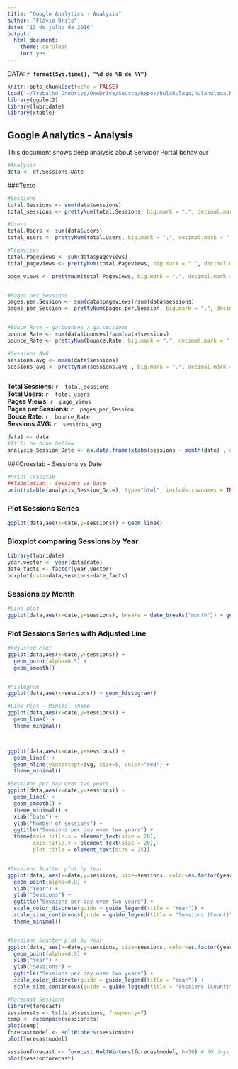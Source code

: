 ```yaml
---
title: "Google Analytics - Analysis"
author: "Flávio Brito"
date: "15 de julho de 2016"
output: 
  html_document: 
    theme: cerulean
    toc: yes
---
```

DATA: **`r format(Sys.time(), "%d de %B de %Y")`**  

```r
knitr::opts_chunk$set(echo = FALSE)
load("~/Trabalho_OneDrive/OneDrive/Source/Repos/hulahulaga/hulahulaga.RData")
library(ggplot2)
library(lubridate)
library(xtable)

```

## Google Analytics - Analysis

This document shows deep analysis about Servidor Portal behaviour 

```r

#Analysis
data <- df.Sessions.Date
```
###Texto
```r
#Sessions
total.Sessions <- sum(data$sessions)
total_sessions <- prettyNum(total.Sessions, big.mark = ".", decimal.mark = ",")

#Users
total.Users <- sum(data$users)
total_users <- prettyNum(total.Users, big.mark = ".", decimal.mark = ",")

#Pageviews
total.Pageviews <- sum(data$pageviews)
total_pageviews <- prettyNum(total.Pageviews, big.mark = ".", decimal.mark = ",")

page_views <- prettyNum(total.Pageviews, big.mark = ".", decimal.mark = ",")


#Pages per Sessions
pages.per.Session <- sum(data$pageviews)/sum(data$sessions)
pages_per_Session <- prettyNum(pages.per.Session, big.mark = ".", decimal.mark = ",")


#Bouce Rate = ga:bounces / ga:sessions
bounce.Rate <- sum(data$bounces)/sum(data$sessions)
bounce_Rate <- prettyNum(bounce.Rate, big.mark = ".", decimal.mark = ",")

#Sessions AVG
sessions.avg <- mean(data$sessions)
sessions_avg <- prettyNum(sessions.avg , big.mark = ".", decimal.mark = ",")



````
<b>Total Sessions:</b>      `r  total_sessions` </br>
<b>Total Users:</b>         `r  total_users` </br>
<b>Pages Views:</b>         `r  page_views`</br>
<b>Pages per Sessions:</b>  `r  pages_per_Session`</br>
<b>Bouce Rate:</b>          `r  bounce_Rate`</br>
<b>Sessions AVG:</b>        `r  sessions_avg`</br>



```r


data1 <- data
#It´ll be done bellow
analysis_Session_Date <- as.data.frame(xtabs(sessions ~ month(date) , data=data1))
````



###Crosstab - Sessions vs Date

```r
#Print Crosstab
##Tabulation - Sessions vs Date
print(xtable(analysis_Session_Date), type="html", include.rownames = TRUE)
```


### Plot Sessions Series
```r

ggplot(data,aes(x=date,y=sessions)) + geom_line()
```

### Bloxplot comparing Sessions by Year
```r
library(lubridate)
year.vector <- year(data$date)
date_facts <- factor(year.vector)
boxplot(data=data,sessions~date_facts)

```

### Sessions by Month
```r

#Line plot
ggplot(data,aes(x=date,y=sessions), breaks = date_breaks("month")) + geom_line()
```

### Plot Sessions Series with Adjusted Line
```r

#Adjusted Plot
ggplot(data,aes(x=date,y=sessions)) +
  geom_point(alpha=0.5) +
  geom_smooth()


#Histogram
ggplot(data,aes(x=sessions)) + geom_histogram()

#Line Plot - Minimal Theme
ggplot(data,aes(x=date,y=sessions)) +
  geom_line() +
  theme_minimal()



ggplot(data,aes(x=date,y=sessions)) +
  geom_line() +
  geom_hline(yintercept=avg, size=5, color="red") +
  theme_minimal()

#Sessions per day over two years
ggplot(data,aes(x=date,y=sessions)) +
  geom_line() +
  geom_smooth() +
  theme_minimal() +
  xlab("Date") +
  ylab("Number of sessions") +
  ggtitle("Sessions per day over two years") +
  theme(axis.title.x = element_text(size = 20),
        axis.title.y = element_text(size = 20),
        plot.title = element_text(size = 25))


#Sessions Scatter plot by Year
ggplot(data, aes(x=date,y=sessions, size=sessions, color=as.factor(year.vector))) +
  geom_point(alpha=0.8) +
  xlab("Year") +
  ylab("Sessions") +
  ggtitle("Sessions per day over two years") +
  scale_color_discrete(guide = guide_legend(title = "Year")) +
  scale_size_continuous(guide = guide_legend(title = "Sessions (Count)")) +
  theme_minimal() 


#Sessions Scatter plot by Year
ggplot(data, aes(x=date,y=sessions, size=sessions, color=as.factor(year.vector))) +
  geom_point(alpha=0.9) +
  xlab("Year") +
  ylab("Sessions") +
  ggtitle("Sessions per day over two years") +
  scale_color_discrete(guide = guide_legend(title = "Year")) +
  scale_size_continuous(guide = guide_legend(title = "Sessions (Count)"))

#Forecast Sessions
library(forecast)
sessionsts <- ts(data$sessions, frequency=7)
comp <- decompose(sessionsts)
plot(comp)
forecastmodel <- HoltWinters(sessionsts)
plot(forecastmodel)

sessionforecast <- forecast.HoltWinters(forecastmodel, h=30) # 30 days in future
plot(sessionforecast)

```


